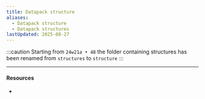 ```yaml
---
title: Datapack structure
aliases:
  - Datapack structure
  - Datapack structures
lastUpdated: 2025-08-27
---
```



:::caution
Starting from `24w21a • 48` the folder containing structures has been renamed from `structures` to `structure`
:::

<NoContent />

---

#### Resources

- <Wiki src="https://minecraft.wiki/w/Data_pack" name="Data pack" />

